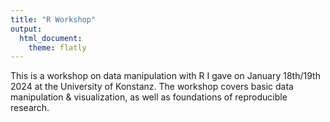 ```yaml
---
title: "R Workshop"
output: 
  html_document:
    theme: flatly
---
```


This is a workshop on data manipulation with R I gave on January 18th/19th 2024 at the University of Konstanz. The workshop covers basic data manipulation & visualization, as well as foundations of reproducible research.